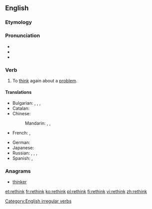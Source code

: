 ==English==

===Etymology===
{{prefix|re|think}}

===Pronunciation===
* {{IPA|/riːˈθɪŋk/}}
* {{audio|en-us-rethink.ogg|Audio (US)}}
* {{rhymes|ɪŋk}}

===Verb===
{{en-verb|rethinks|rethinking|rethought}}

# To [[think]] again about a [[problem]].

====Translations====
{{trans-top|think again about a problem}}
* Bulgarian: {{t+|bg|премислям|tr=premísljam|sc=Cyrl}}, {{t+|bg|премисля|tr=premíslja|sc=Cyrl}}, {{t+|bg|обмислям|tr=obmísljam|sc=Cyrl}}, {{t+|bg|обмисля|tr=obmíslja|sc=Cyrl}}
* Catalan: {{t+|ca|repensar}}
* Chinese:
*: Mandarin: {{t|cmn|再想|tr=zàixiǎng|sc=Hani}}, {{t|cmn|重想|tr=chóngxiǎng|sc=Hani}}, {{t|cmn|重新考慮|tr=chóngxīn kǎolǜ|sc=Hani}}
* French: {{t+|fr|repenser}}, {{t+|fr|réfléchir}}
{{trans-mid}}
* German: {{t+|de|überdenken}}
* Japanese: {{t+|ja|再考|tr=さいこうする, saikō suru|alt=再考する|sc=Jpan}}
* Russian: {{t-|ru|передумывать|tr=peredúmyvatʹ|sc=Cyrl}} {{impf}}, {{t+|ru|передумать|tr=peredúmatʹ|sc=Cyrl}} {{pf.}}, {{t+|ru|пересматривать|tr=peresmátrivatʹ|sc=Cyrl}} {{impf}}, {{t+|ru|пересмотреть|tr=peresmotrétʹ|sc=Cyrl}} {{pf.}}
* Spanish: {{t-|es|repensar}}, {{t+|es|reflexionar}}
{{trans-bottom}}

===Anagrams===
* [[thinker#English|thinker]]

[[Category:English irregular verbs]]

[[et:rethink]]
[[fr:rethink]]
[[ko:rethink]]
[[pl:rethink]]
[[fi:rethink]]
[[vi:rethink]]
[[zh:rethink]]